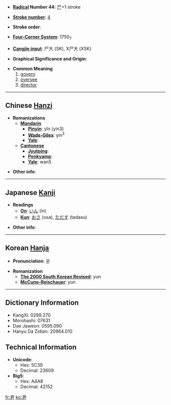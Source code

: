 * '''[[Wiktionary:Chinese radical index| Radical]] Number 44''': [[Wiktionary:Chinese radical index 尸|尸]]+1 stroke

* '''[[Wiktionary:Chinese total strokes index|Stroke number]]''': [[Wiktionary:Chinese total strokes index 4|4]]

* '''Stroke order''': 

* '''[[Wiktionary:Chinese four corner index|Four-Corner System]]''': 1750<sub>7</sub>

* '''[[Wiktionary:Chinese Cangjie index|Cangjie input]]''': 尸大 (SK), X尸大 (XSK)

* '''Graphical Significance and Origin''': 

* '''Common Meaning'''
*#[[govern]]
*# [[oversee]]
*# [[director]]

----

== Chinese [[Hanzi]] ==

* '''Romanizations'''
** '''[[Mandarin]]'''
*** '''[[Pinyin]]''': yǐn (yin3)
*** '''[[Wade-Giles]]''': yin<sup>3</sup>
*** '''[[Yale]]''': 
** '''[[Cantonese]]'''
*** '''[[Jyutping]]''':
*** '''[[Penkyamp]]''': 
*** '''[[Yale]]''': wan5

* '''Other info''': 

----

== Japanese [[Kanji]] ==

* '''Readings'''
** '''[[On]]''': [[いん]] (in)
** '''[[Kun]]''': [[おさ]] (osa), [[ただす]] (tadasu)

* '''Other info''':  

----

== Korean [[Hanja]] ==

* '''Pronunciation''': 윤

* '''Romanization'''
** '''[[The 2000 South Korean Revised Romanization|The 2000 South Korean Revised]]''': yun
** '''[[McCune-Reischauer]]''': yun

----

== Dictionary Information ==

* KangXi: 0299.270
* Morohashi: 07631
* Dae Jaweon: 0595.090
* Hanyu Da Zidian: 20964.010

== Technical Information ==

* '''Unicode''':
** Hex: 5C39
** Decimal: 23609
* '''Big5''':
** Hex: A4A8
** Decimal: 42152

[[fr:尹]]
[[ko:尹]]